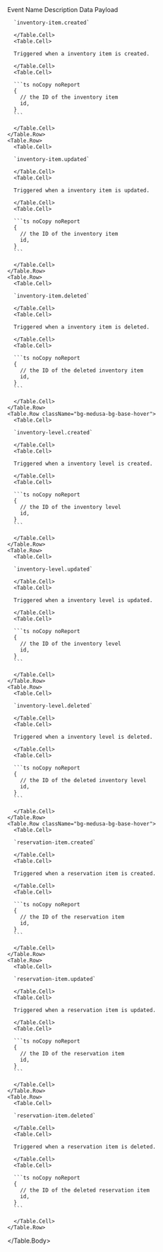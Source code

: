 
<Table>
  <Table.Header>
    <Table.Row>
      <Table.HeaderCell>Event Name</Table.HeaderCell>
      <Table.HeaderCell>Description</Table.HeaderCell>
      <Table.HeaderCell>Data Payload</Table.HeaderCell>
    </Table.Row>
  </Table.Header>
  <Table.Body>
    <Table.Row className="bg-medusa-bg-base-hover">
      <Table.Cell>

      `inventory-item.created`

      </Table.Cell>
      <Table.Cell>

      Triggered when a inventory item is created.

      </Table.Cell>
      <Table.Cell>

      ```ts noCopy noReport
      {
        // the ID of the inventory item
        id,
      }
      ```

      </Table.Cell>
    </Table.Row>
    <Table.Row>
      <Table.Cell>

      `inventory-item.updated`

      </Table.Cell>
      <Table.Cell>

      Triggered when a inventory item is updated.

      </Table.Cell>
      <Table.Cell>

      ```ts noCopy noReport
      {
        // the ID of the inventory item
        id,
      }
      ```

      </Table.Cell>
    </Table.Row>
    <Table.Row>
      <Table.Cell>

      `inventory-item.deleted`

      </Table.Cell>
      <Table.Cell>

      Triggered when a inventory item is deleted.

      </Table.Cell>
      <Table.Cell>

      ```ts noCopy noReport
      {
        // the ID of the deleted inventory item
        id,
      }
      ```

      </Table.Cell>
    </Table.Row>
    <Table.Row className="bg-medusa-bg-base-hover">
      <Table.Cell>

      `inventory-level.created`

      </Table.Cell>
      <Table.Cell>

      Triggered when a inventory level is created.

      </Table.Cell>
      <Table.Cell>

      ```ts noCopy noReport
      {
        // the ID of the inventory level
        id,
      }
      ```

      </Table.Cell>
    </Table.Row>
    <Table.Row>
      <Table.Cell>

      `inventory-level.updated`

      </Table.Cell>
      <Table.Cell>

      Triggered when a inventory level is updated.

      </Table.Cell>
      <Table.Cell>

      ```ts noCopy noReport
      {
        // the ID of the inventory level
        id,
      }
      ```

      </Table.Cell>
    </Table.Row>
    <Table.Row>
      <Table.Cell>

      `inventory-level.deleted`

      </Table.Cell>
      <Table.Cell>

      Triggered when a inventory level is deleted.

      </Table.Cell>
      <Table.Cell>

      ```ts noCopy noReport
      {
        // the ID of the deleted inventory level
        id,
      }
      ```

      </Table.Cell>
    </Table.Row>
    <Table.Row className="bg-medusa-bg-base-hover">
      <Table.Cell>

      `reservation-item.created`

      </Table.Cell>
      <Table.Cell>

      Triggered when a reservation item is created.

      </Table.Cell>
      <Table.Cell>

      ```ts noCopy noReport
      {
        // the ID of the reservation item
        id,
      }
      ```

      </Table.Cell>
    </Table.Row>
    <Table.Row>
      <Table.Cell>

      `reservation-item.updated`

      </Table.Cell>
      <Table.Cell>

      Triggered when a reservation item is updated.

      </Table.Cell>
      <Table.Cell>

      ```ts noCopy noReport
      {
        // the ID of the reservation item
        id,
      }
      ```

      </Table.Cell>
    </Table.Row>
    <Table.Row>
      <Table.Cell>

      `reservation-item.deleted`

      </Table.Cell>
      <Table.Cell>

      Triggered when a reservation item is deleted.

      </Table.Cell>
      <Table.Cell>

      ```ts noCopy noReport
      {
        // the ID of the deleted reservation item
        id,
      }
      ```

      </Table.Cell>
    </Table.Row>
  </Table.Body>
</Table>